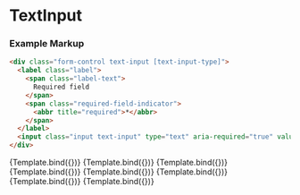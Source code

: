 

<Meta title="Atoms/Form Controls/Text Input" component={TextInput} />


# TextInput

### Example Markup

```html
<div class="form-control text-input [text-input-type]">
  <label class="label">
    <span class="label-text">
      Required field
    </span>
    <span class="required-field-indicator">
      <abbr title="required">*</abbr>
    </span>
  </label>
  <input class="input text-input" type="text" aria-required="true" value="">
</div>
```

<Canvas>
  <Story
    name="Text Input"
    args={{
      label: 'Text',
    }}>
    {Template.bind({})}
  </Story>
  <Story
    name="Required"
    args={{
      label: 'Required field',
      required: true,
    }}>
    {Template.bind({})}
  </Story>
  <Story
    name="Number"
    args={{
      label: 'Number',
      type: 'number',
    }}>
    {Template.bind({})}
  </Story>
  <Story
    name="Date"
    args={{
      label: 'Date',
      type: 'date',
    }}>
    {Template.bind({})}
  </Story>
  <Story
    name="Password"
    args={{
      label: 'Password',
      type: 'password',
    }}>
    {Template.bind({})}
  </Story>
  <Story
    name="Colour"
    args={{
      label: 'Colour',
      type: 'color',
    }}>
    {Template.bind({})}
  </Story>
  <Story
    name="Hint"
    args={{
      label: 'With Hint',
      hint: 'This field has a hint'
    }}>
    {Template.bind({})}
  </Story>
  <Story
    name="Error"
    args={{
      label: 'With Error',
      error: 'This field has an error'
    }}>
    {Template.bind({})}
  </Story>
</Canvas>
